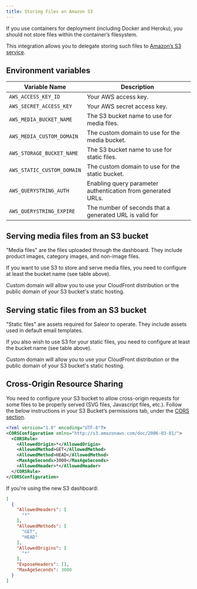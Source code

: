 ```yaml
---
title: Storing Files on Amazon S3
---
```


If you use containers for deployment (including Docker and Heroku), you should not store files within the container’s filesystem.

This integration allows you to delegate storing such files to [Amazon’s S3 service](https://aws.amazon.com/s3/).

## Environment variables

| Variable Name              | Description                                     |
|----------------------------|-------------------------------------------------|
| `AWS_ACCESS_KEY_ID`        | Your AWS access key.                            |
| `AWS_SECRET_ACCESS_KEY`    | Your AWS secret access key.                     |
| `AWS_MEDIA_BUCKET_NAME`    | The S3 bucket name to use for media files.      |
| `AWS_MEDIA_CUSTOM_DOMAIN`  | The custom domain to use for the media bucket.  |
| `AWS_STORAGE_BUCKET_NAME`  | The S3 bucket name to use for static files.     |
| `AWS_STATIC_CUSTOM_DOMAIN` | The custom domain to use for the static bucket. |
| `AWS_QUERYSTRING_AUTH`     | Enabling query parameter authentication from generated URLs. |
| `AWS_QUERYSTRING_EXPIRE`   | The number of seconds that a generated URL is valid for | 

## Serving media files from an S3 bucket

"Media files" are the files uploaded through the dashboard. They include product images, category images, and non-image files.

If you want to use S3 to store and serve media files, you need to configure at least the bucket name (see table above).

Custom domain will allow you to use your CloudFront distribution or the public domain of your S3 bucket's static hosting.

## Serving static files from an S3 bucket

"Static files" are assets required for Saleor to operate. They include assets used in default email templates.

If you also wish to use S3 for your static files, you need to configure at least the bucket name (see table above).

Custom domain will allow you to use your CloudFront distribution or the public domain of your S3 bucket's static hosting.

## Cross-Origin Resource Sharing

You need to configure your S3 bucket to allow cross-origin requests for some files to be properly served (SVG files, Javascript files, etc.). Follow the below instructions in your S3 Bucket’s permissions tab, under the [CORS section](https://docs.aws.amazon.com/AmazonS3/latest/dev/cors.html).

```xml
<?xml version="1.0" encoding="UTF-8"?>
<CORSConfiguration xmlns="http://s3.amazonaws.com/doc/2006-03-01/">
  <CORSRule>
    <AllowedOrigin>*</AllowedOrigin>
    <AllowedMethod>GET</AllowedMethod>
    <AllowedMethod>HEAD</AllowedMethod>
    <MaxAgeSeconds>3000</MaxAgeSeconds>
    <AllowedHeader>*</AllowedHeader>
  </CORSRule>
</CORSConfiguration>
```

If you're using the new S3 dashboard:
```json
[
  {
    "AllowedHeaders": [
      "*"
    ],
    "AllowedMethods": [
      "GET",
      "HEAD"
    ],
    "AllowedOrigins": [
      "*"
    ],
    "ExposeHeaders": [],
    "MaxAgeSeconds": 3000
  }
]
```
